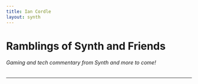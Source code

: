 ```yaml
---
title: Ian Cordle
layout: synth
---
```


# Ramblings of Synth and Friends
###### Gaming and tech commentary from Synth and more to come!

***

<SynthBlogPosts />
